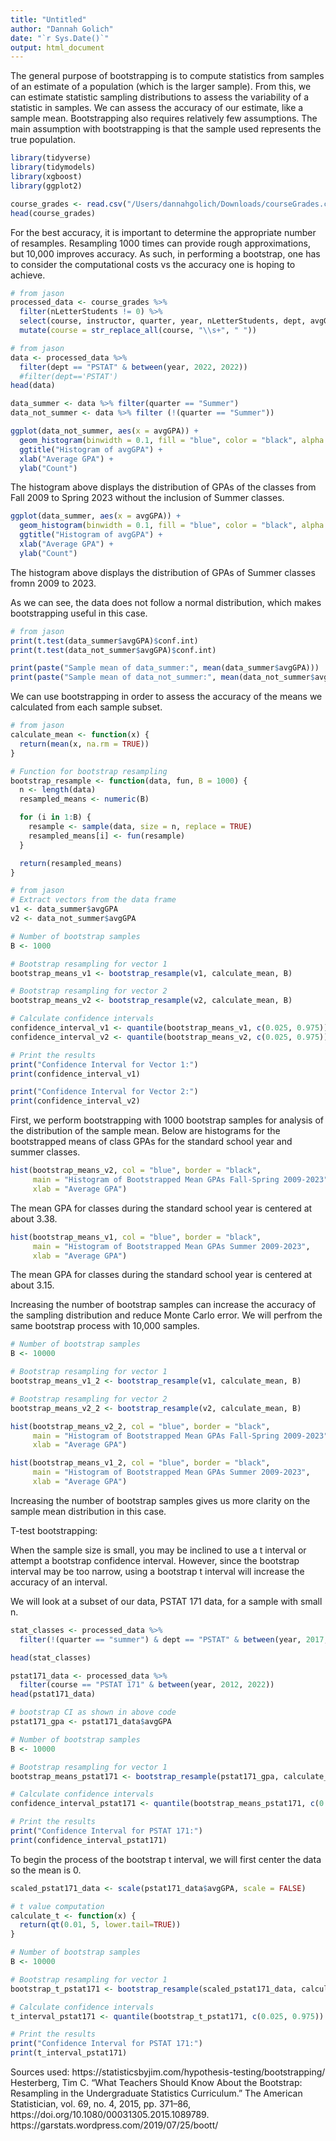 ```yaml
---
title: "Untitled"
author: "Dannah Golich"
date: "`r Sys.Date()`"
output: html_document
---
```


The general purpose of bootstrapping is to compute statistics from samples of an estimate of a population (which is the larger sample). From this, we can estimate statistic sampling distributions to assess the variability of a statistic in samples. We can assess the accuracy of our estimate, like a sample mean. Bootstrapping also requires relatively few assumptions. The main assumption with bootstrapping is that the sample used represents the true population.


```r
library(tidyverse)
library(tidymodels)
library(xgboost)
library(ggplot2)
```

```r
course_grades <- read.csv("/Users/dannahgolich/Downloads/courseGrades.csv", header=TRUE)
head(course_grades)
```

For the best accuracy, it is important to determine the appropriate number of resamples. Resampling 1000 times can provide rough approximations, but 10,000 improves accuracy. As such, in performing a bootstrap, one has to consider the computational costs vs the accuracy one is hoping to achieve.
```r
# from jason
processed_data <- course_grades %>% 
  filter(nLetterStudents != 0) %>% 
  select(course, instructor, quarter, year, nLetterStudents, dept, avgGPA) %>%
  mutate(course = str_replace_all(course, "\\s+", " "))
```

```r
# from jason
data <- processed_data %>% 
  filter(dept == "PSTAT" & between(year, 2022, 2022))
  #filter(dept=='PSTAT')
head(data)

data_summer <- data %>% filter(quarter == "Summer") 
data_not_summer <- data %>% filter (!(quarter == "Summer"))

ggplot(data_not_summer, aes(x = avgGPA)) +
  geom_histogram(binwidth = 0.1, fill = "blue", color = "black", alpha = 0.7) +
  ggtitle("Histogram of avgGPA") +
  xlab("Average GPA") +
  ylab("Count")
```

The histogram above displays the distribution of GPAs of the classes from Fall 2009 to Spring 2023 without the inclusion of Summer classes. 
```r
ggplot(data_summer, aes(x = avgGPA)) +
  geom_histogram(binwidth = 0.1, fill = "blue", color = "black", alpha = 0.7) +
  ggtitle("Histogram of avgGPA") +
  xlab("Average GPA") +
  ylab("Count")
```
The histogram above displays the distribution of GPAs of Summer classes fromn 2009 to 2023.

As we can see, the data does not follow a normal distribution, which makes bootstrapping useful in this case.
```r
# from jason
print(t.test(data_summer$avgGPA)$conf.int)
print(t.test(data_not_summer$avgGPA)$conf.int)
```
```r
print(paste("Sample mean of data_summer:", mean(data_summer$avgGPA)))
print(paste("Sample mean of data_not_summer:", mean(data_not_summer$avgGPA)))
```
We can use bootstrapping in order to assess the accuracy of the means we calculated from each sample subset.

```r
# from jason
calculate_mean <- function(x) {
  return(mean(x, na.rm = TRUE))
}

# Function for bootstrap resampling
bootstrap_resample <- function(data, fun, B = 1000) {
  n <- length(data)
  resampled_means <- numeric(B)

  for (i in 1:B) {
    resample <- sample(data, size = n, replace = TRUE)
    resampled_means[i] <- fun(resample)
  }

  return(resampled_means)
}
```

```r
# from jason
# Extract vectors from the data frame
v1 <- data_summer$avgGPA
v2 <- data_not_summer$avgGPA

# Number of bootstrap samples
B <- 1000

# Bootstrap resampling for vector 1
bootstrap_means_v1 <- bootstrap_resample(v1, calculate_mean, B)

# Bootstrap resampling for vector 2
bootstrap_means_v2 <- bootstrap_resample(v2, calculate_mean, B)

# Calculate confidence intervals
confidence_interval_v1 <- quantile(bootstrap_means_v1, c(0.025, 0.975))
confidence_interval_v2 <- quantile(bootstrap_means_v2, c(0.025, 0.975))

# Print the results
print("Confidence Interval for Vector 1:")
print(confidence_interval_v1)

print("Confidence Interval for Vector 2:")
print(confidence_interval_v2)
```

First, we perform bootstrapping with 1000 bootstrap samples for analysis of the distribution of the sample mean. Below are histograms for the bootstrapped means of class GPAs for the standard school year and summer classes.

```r
hist(bootstrap_means_v2, col = "blue", border = "black",
     main = "Histogram of Bootstrapped Mean GPAs Fall-Spring 2009-2023",
     xlab = "Average GPA")
```
The mean GPA for classes during the standard school year is centered at about 3.38.
```r
hist(bootstrap_means_v1, col = "blue", border = "black",
     main = "Histogram of Bootstrapped Mean GPAs Summer 2009-2023",
     xlab = "Average GPA")
```
The mean GPA for classes during the standard school year is centered at about 3.15.

Increasing the number of bootstrap samples can increase the accuracy of the sampling distribution and reduce Monte Carlo error. We will perfrom the same bootstrap process with 10,000 samples.
```r
# Number of bootstrap samples
B <- 10000

# Bootstrap resampling for vector 1
bootstrap_means_v1_2 <- bootstrap_resample(v1, calculate_mean, B)

# Bootstrap resampling for vector 2
bootstrap_means_v2_2 <- bootstrap_resample(v2, calculate_mean, B)
```

```r
hist(bootstrap_means_v2_2, col = "blue", border = "black",
     main = "Histogram of Bootstrapped Mean GPAs Fall-Spring 2009-2023",
     xlab = "Average GPA")
```

```r
hist(bootstrap_means_v1_2, col = "blue", border = "black",
     main = "Histogram of Bootstrapped Mean GPAs Summer 2009-2023",
     xlab = "Average GPA")
```

Increasing the number of bootstrap samples gives us more clarity on the sample mean distribution in this case.

T-test bootstrapping:

When the sample size is small, you may be inclined to use a t interval or attempt a bootstrap confidence interval. However, since the bootstrap interval may be too narrow, using a bootstrap t interval will increase the accuracy of an interval.

We will look at a subset of our data, PSTAT 171 data, for a sample with small n.

```r
stat_classes <- processed_data %>% 
  filter(!(quarter == "summer") & dept == "PSTAT" & between(year, 2017, 2022))

head(stat_classes)

pstat171_data <- processed_data %>% 
  filter(course == "PSTAT 171" & between(year, 2012, 2022))
head(pstat171_data)
```

```r
# bootstrap CI as shown in above code
pstat171_gpa <- pstat171_data$avgGPA

# Number of bootstrap samples
B <- 10000

# Bootstrap resampling for vector 1
bootstrap_means_pstat171 <- bootstrap_resample(pstat171_gpa, calculate_mean, B)

# Calculate confidence intervals
confidence_interval_pstat171 <- quantile(bootstrap_means_pstat171, c(0.025, 0.975))

# Print the results
print("Confidence Interval for PSTAT 171:")
print(confidence_interval_pstat171)
```

To begin the process of the bootstrap t interval, we will first center the data so the mean is 0.
```r
scaled_pstat171_data <- scale(pstat171_data$avgGPA, scale = FALSE)
```

```r
# t value computation
calculate_t <- function(x) {
  return(qt(0.01, 5, lower.tail=TRUE))
}
```

```r

# Number of bootstrap samples
B <- 10000

# Bootstrap resampling for vector 1
bootstrap_t_pstat171 <- bootstrap_resample(scaled_pstat171_data, calculate_t, B)

# Calculate confidence intervals
t_interval_pstat171 <- quantile(bootstrap_t_pstat171, c(0.025, 0.975))

# Print the results
print("Confidence Interval for PSTAT 171:")
print(t_interval_pstat171)
```

Sources used:
https://statisticsbyjim.com/hypothesis-testing/bootstrapping/
Hesterberg, Tim C. “What Teachers Should Know About the Bootstrap: Resampling in the Undergraduate Statistics Curriculum.” The American Statistician, vol. 69, no. 4, 2015, pp. 371–86, https://doi.org/10.1080/00031305.2015.1089789.
https://garstats.wordpress.com/2019/07/25/boott/